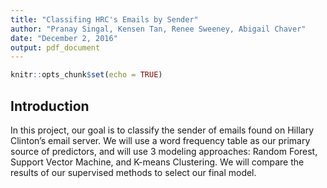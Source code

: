 ```yaml
---
title: "Classifing HRC's Emails by Sender"
author: "Pranay Singal, Kensen Tan, Renee Sweeney, Abigail Chaver"
date: "December 2, 2016"
output: pdf_document
---
```


```r
knitr::opts_chunk$set(echo = TRUE)
```

## Introduction

In this project, our goal is to classify the sender of emails found on Hillary Clinton's email server. We will use a word frequency table as our primary source of predictors, and will use 3 modeling approaches: Random Forest, Support Vector Machine, and K-means Clustering. We will compare the results of our supervised methods to select our final model.